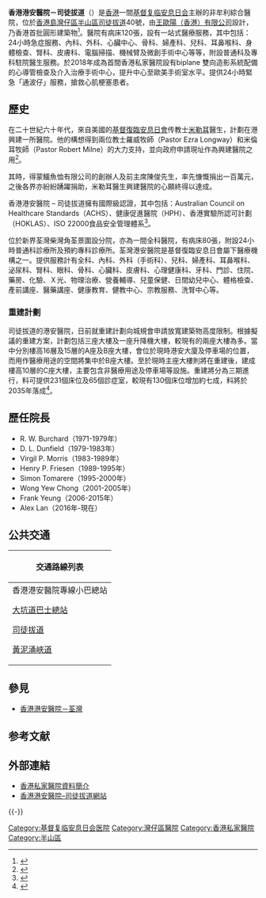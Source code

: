 {{Infobox hospital
| Name        = 香港港安醫院–司徒拔道<br /><small>{{lang|en|Hong Kong Adventist Hospital – Stubbs Road}}</small>
| Org/Group   = [[基督復臨安息日會|基督復臨安息日會]]
| logo        = 
| Image       = [[File:半山區_Mid-Levels_香港港安醫院—司徒拔道_Hong_Kong_Adventist_Hospital_-_Stubbs_Road,_2022.jpg|270px]]
| image alt   = 
| Caption     = 香港港安醫院–司徒拔道（2022年）
| map_type    = Hong Kong Island
| pushpin_mapsize = 280
| pushpin_map_caption = 在香港島的位置
| latitude    = 22.26358
| longitude   = 114.18429
| Logo        = 
| Logo Size   = 
| Location    = 
| Region      = [[半山區|半山區]][[司徒拔道|司徒拔道]]40號
| State       = [[香港島|香港島]]
| Country     = [[香港|香港]]
| Coordinates = 
| HealthCare  = 
| Funding     = 私家醫院
| Type        = 
| Speciality  = 
| Standards   = 
| Emergency   = 有
| Helipad     = 
| Affiliation = 
| Patron      = 
| Network     = 
| Beds        = 120張
| Founded     = 
| Closed      = 
| Website     = [https://www.hkah.org.hk/tc/main 香港港安醫院–司徒拔道]
| Wiki-Links  = 
}}

'''香港港安醫院－司徒拔道'''（{{lang-en|Hong Kong Adventist Hospital – Stubbs Road}}）是[[香港|香港]]一間[[基督复临安息日会|基督复临安息日会]]主辦的非牟利綜合醫院，位於[[香港島|香港島]][[灣仔區|灣仔區]][[半山區|半山區]][[司徒拔道|司徒拔道]]40號，由[[王歐陽（香港）有限公司|王歐陽（香港）有限公司]]設計，乃香港首批圓形建築物<ref>{{Cite web|title=探索香港建築檔案：王歐陽（香港）有限公司|url=https://stories.mplus.org.hk/tc/blog/exploring-the-hong-kong-architecture-archives-of-wong-ouyang/|accessdate=2020-09-19|author=|date=2019-05-31|format=|publisher=M+故事|language=}}</ref>。醫院有病床120張，設有一站式醫療服務，其中包括：24小時急症服務、內科、外科、心臟中心、骨科、婦產科、兒科、耳鼻喉科、身體檢查、腎科、皮膚科、電腦掃描、機械臂及微創手術中心等等，附設普通科及專科駐院醫生服務。於2018年成為首間香港私家醫院設有biplane 雙向造影系統配備的心導管檢查及介入治療手術中心，提升中心至歐美手術室水平。提供24小時緊急「通波仔」服務，搶救心肌梗塞患者。

== 歷史 ==
在二十世紀六十年代，來自美國的[[基督復臨安息日會|基督復臨安息日會]]传教士[[米勒耳|米勒耳]]醫生，計劃在港興建一所醫院。他的構想得到兩位教士羅威牧師（Pastor Ezra Longway）和米倫耳牧師（Pastor Robert Milne）的大力支持，並向政府申請現址作為興建醫院之用<ref>{{Cite book|title=Hong Kong Adventist Hospital - Stubbs Roads: 50th Anniversary|last=Adventist Health|year=2021|pages=10-11|language=en, zh-hant}}</ref>。

其時，得蒙鱷魚恤有限公司的創辦人及前主席陳俊先生，率先慷慨捐出一百萬元，之後各界亦紛紛踴躍捐助，米勒耳醫生興建醫院的心願終得以達成。

香港港安醫院 – 司徒拔道擁有國際級認證，其中包括：Australian Council on Healthcare Standards（ACHS）、健康促進醫院（HPH）、香港實驗所認可計劃（HOKLAS）、ISO 22000食品安全管理體系<ref>{{cite web |url = https://www.hkah.org.hk/tc/hkah-accreditation |website = 香港港安醫院–司徒拔道網站 |title = 香港港安醫院 資訊 |publisher= https://www.hkah.org.hk/ |date=  |language = zh-Hant}}</ref>。

位於新界荃灣柴灣角荃景圍設分院，亦為一間全科醫院，有病床80張，附設24小時普通科診療所及預約專科診療所。荃灣港安醫院是基督復臨安息日會屬下醫療機構之一。提供服務計有全科、內科、外科（手術科）、兒科、婦產科、耳鼻喉科、泌尿科、腎科、眼科、骨科、心臟科、皮膚科、心理健康科、牙科、門診、住院、藥房、化驗、Ｘ光、物理治療、營養輔導、兒童保健、日間幼兒中心、體格檢查、產前講座、醫藥講座、健康教育、健教中心、宗教服務、洗腎中心等。

=== 重建計劃 ===
司徒拔道的港安醫院，日前就重建計劃向城規會申請放寬建築物高度限制。根據擬議的重建方案，計劃包括三座大樓及一座升降機大樓，較現有的兩座大樓為多。當中分別樓高16層及15層的A座及B座大樓，會位於現時港安大廈及停車場的位置，而用作醫療用途的空間將集中於B座大樓。至於現時主座大樓則將在重建後，建成樓高10層的C座大樓，主要包含非醫療用途及停車場等設施。重建將分為三期進行，料可提供231個床位及65個診症室，較現有130個床位增加約七成，料將於2035年落成<ref>{{cite news |author1=張嘉敏 |title=司徒拔道港安醫院申重建 擬建三座大樓 床位增七成至231張 |url=https://www.hk01.com/%E7%A4%BE%E6%9C%83%E6%96%B0%E8%81%9E/424450/%E5%8F%B8%E5%BE%92%E6%8B%94%E9%81%93%E6%B8%AF%E5%AE%89%E9%86%AB%E9%99%A2%E7%94%B3%E9%87%8D%E5%BB%BA-%E6%93%AC%E5%BB%BA%E4%B8%89%E5%BA%A7%E5%A4%A7%E6%A8%93-%E5%BA%8A%E4%BD%8D%E5%A2%9E%E4%B8%83%E6%88%90%E8%87%B3231%E5%BC%B5 |accessdate=2020-09-27 |work=香港01 |date=2020-01-21}}</ref>。

==歷任院長==
*R. W. Burchard（1971-1979年）
*D. L. Dunfield（1979-1983年）
*Virgil P. Morris（1983-1989年）
*Henry P. Friesen（1989-1995年）
*Simon Tomarere（1995-2000年）
*Wong Yew Chong（2001-2005年）
*Frank Yeung（2006-2015年）
*Alex Lan（2016年-現在）

==公共交通==
{| class="mw-collapsible mw-collapsed wikitable" style="background:white; margin: 0 auto; width: auto;" 
! 交通路線列表
|-
|
;香港港安醫院專線小巴總站
{{港島專線小巴簡單列表|26}}
;[[大坑道巴士總站|大坑道巴士總站]]
{{港島巴士簡單列表|19|19P}}
;[[司徒拔道|司徒拔道]]
{{港島巴士簡單列表|15|15B}}{{港島專線小巴簡單列表|26}}
;[[黃泥涌峽道|黃泥涌峽道]]
{{港島巴士簡單列表|6|41A|63|66|76}}{{大嶼山巴士簡單列表|A17}}{{港島專線小巴簡單列表|5}}
|}

==參見==
*[[香港港安醫院－荃灣|香港港安醫院－荃灣]]

== 参考文献 ==
{{Reflist}}

==外部連結==
* [http://www3.ha.org.hk/ntwc/ppi/Add%20&%20Contact%20person%20(Chi).pdf 香港私家醫院資料簡介]
* [https://www.hkah.org.hk/tc/main 香港港安醫院–司徒拔道網站]

{{-}}
{{香港私家醫院聯會醫院}}

[[Category:基督复临安息日会医院|Category:基督复临安息日会医院]]
[[Category:灣仔區醫院|Category:灣仔區醫院]]
[[Category:香港私家醫院|Category:香港私家醫院]]
[[Category:半山區|Category:半山區]]